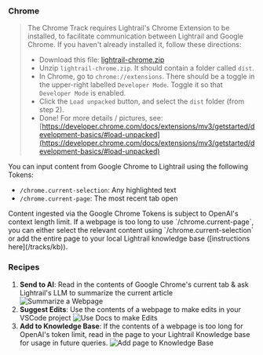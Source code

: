 
### Chrome

> The Chrome Track requires Lightrail's Chrome Extension to be installed, to facilitate communication between Lightrail and Google Chrome. If you haven't already installed it, follow these directions:
>
> - Download this file: [lightrail-chrome.zip](https://github.com/lightrail-ai/lightrail/releases/latest/download/lightrail-chrome.zip)
> - Unzip `lightrail-chrome.zip`. It should contain a folder called `dist`.
> - In Chrome, go to `chrome://extensions`. There should be a toggle in the upper-right labelled `Developer Mode`. Toggle it so that `Developer Mode` is enabled.
> - Click the `Load unpacked` button, and select the `dist` folder (from step 2).
> - Done! For more details / pictures, see: [https://developer.chrome.com/docs/extensions/mv3/getstarted/development-basics/#load-unpacked](https://developer.chrome.com/docs/extensions/mv3/getstarted/development-basics/#load-unpacked)

You can input content from Google Chrome to Lightrail using the following Tokens:

- `/chrome.current-selection`: Any highlighted text
- `/chrome.current-page`: The most recent tab open

<Callout type="warning" emoji="⚠︎">
  Content ingested via the Google Chrome Tokens is subject to OpenAI's context
  length limit. If a webpage is too long to use `/chrome.current-page`, you can
  either select the relevant content using `/chrome.current-selection` or add
  the entire page to your local Lightrail knowledge base ([instructions
  here](/tracks/kb)).
</Callout>

### Recipes

1. **Send to AI**: Read in the contents of Google Chrome's current tab & ask Lightrail's LLM to summarize the current article
   ![Summarize a Webpage](../../assets/demo-send-ai.png)
2. **Suggest Edits**: Use the contents of a webpage to make edits in your VSCode project
   ![Use Docs to make Edits](../../assets/demo-vscode.png)
3. **Add to Knowledge Base**: If the contents of a webpage is too long for OpenAI's token limit, read in the page to your Lightrail Knowledge base for usage in future queries.
   ![Add page to Knowledge Base](../../assets/demo-kb.png)
